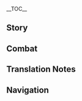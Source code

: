 {{CharacterTabs}}
{{LanguageTabs}}
{{Stub|1={{Meta/VO|tl=1|Japanese}}}}
__TOC__
==Story==
{{VO/Story
|character           = Yanfei
|language            = ja
|name                = 煙緋

<!-- Hello -->
|vo_01_01_title      = 初めまして…
|vo_01_01_subtitle   = Hello
|vo_01_01_file       = VO_{language}{character} Hello.ogg
|vo_01_01_tx         = 私は煙緋、璃月港の法律家の頂点に立つ者だ。商事紛争、民事調停、刑事手続とあらゆる分野に精通している。私が担当すれば、解決できない案件などないぞ！私の連絡先は…どこに書こうか？紙切れではすぐに失くしてしまいそうだし、手に書けば消えてしまうかもしれない…おっ！お前の隣にいるちびっ子の服がちょうど良さそうだ。
|vo_01_01_rm         = Watashi wa Enhi. Riiywe-kou no houritsuka no chouten ni tatsu mono da. Shouji funsou, minjichoutei, keiji tetsudzuki to arayuru bun'ya ni seitsuu shite iru. Watashi ga tantou sureba, kaiketsu dekinai anken nado nai zo! Watashi no renrakusaki wa... Doko ni kakou ka? Kamikire de wa sugu ni nakushite shimaisou dashi, te ni kakeba kiete shimau ka mo shirenai... O'! Omae no tonari ni iru chibikko no fuku ga choudo yosasou da.
|vo_01_01_tl         = 

<!-- Chats -->
|vo_02_01_title      = 世間話・法律
|vo_02_01_subtitle   = Chat: The Law
|vo_02_01_file       = VO_{language}{character} Chat - The Law.ogg
|vo_02_01_tx         = 法は制約であり、道具でもある。<br />しっかりと頭に入れておけ！もし忘れたら、もう一回教えてやらなくもない。
|vo_02_01_rm         = Hou wa seiyaku de ari, dougu de mo aru.<br />Shikkari to atama ni irete oke! Moshi wasuretara, mou ikkai oshiete yaranaku mo nai.
|vo_02_01_tl         = 

|vo_02_02_title      = 世間話・仕事
|vo_02_02_subtitle   = Chat: Work
|vo_02_02_file       = VO_{language}{character} Chat - Work.ogg
|vo_02_02_tx         = 法と人の情は、時に衝突し、時に通じ合う。それぞれの利害を天秤にかけるのは、実に難しいことだ…
|vo_02_02_rm         = Hou to hito no jou wa, toki ni shoutotsu shi, toki ni tsuujiau. Sorezore no rigai wo tenbin ni kakeru no wa, jitsu ni muzukashii koto da...
|vo_02_02_tl         = 

|vo_02_03_title      = 世間話・読書
|vo_02_03_subtitle   = Chat: Reading
|vo_02_03_file       = VO_{language}{character} Chat - Reading.ogg
|vo_02_03_tx         = ふむ、こう言った事例もあるのか…かくも世は広大で、奇事に溢れるかな。
|vo_02_03_rm         = Fumu, kou itta jirei mo aru no ka... Kakumo yo wa koudai de, kiji ni afureru ka na.
|vo_02_03_tl         = 

<!-- Weather -->
|vo_03_01_title      = 雨の日…
|vo_03_01_subtitle   = When It Rains
|vo_03_01_file       = VO_{language}{character} When It Rains.ogg
|vo_03_01_tx         = また雨か！岩王帝君様、どうか御慈悲を。壁一面の法典が湿気ってしまう…
|vo_03_01_rm         = Mata ame ka! Gan'ou Teikun-sama, dou ka gojihi wo. Kabe ichimen no houten ga shikkette shimau...
|vo_03_01_tl         = 

|vo_03_02_title      = 雪の日…
|vo_03_02_subtitle   = When It Snows
|vo_03_02_file       = VO_{language}{character} When It Snows.ogg
|vo_03_02_tx         = はぁ…なんて最悪な天気なんだ…ひ、冷えるな…ハ、ハックション…
|vo_03_02_rm         = Haa... Nante saiaku-na tenki nanda... Hi, hieru-na... Ha, hakkushon...
|vo_03_02_tl         = 

|vo_03_03_title      = 晴れの日…
|vo_03_03_subtitle   = When the Sun Is Out
|vo_03_03_file       = VO_{language}{character} When the Sun Is Out.ogg
|vo_03_03_tx         = 天気の良いうちに条文でも暗記するか。えーっと、『璃月商典』第27章第6条第1項は…何だったか…この私が忘れるなんて…いかん、しっかりしないと…
|vo_03_03_rm         = Tenki no ii uchi ni joubun de mo anki suru ka. Ee'to, "Riiywe Shouten" dai-nijuu-nana-shou dai-roku-jou dai-ikkou wa... Nan datta ka... Kono watashi ga wasureru nante... Ikan, shikkari shinai to...
|vo_03_03_tl         = 

<!-- Greetings -->
|vo_04_01_title      = おはよう…
|vo_04_01_subtitle   = Good Morning
|vo_04_01_file       = VO_{language}{character} Good Morning.ogg
|vo_04_01_tx         = 朝は債務に関する案件で外へ行き、それから午前中のうちに先週相談しに来た顧客へ返事をして…さて！勤務開始だ！
|vo_04_01_rm         = Asa wa saimu ni kansuru anken de soto he yuki, sore kara gozenchuu no uchi ni senshuu soudanshi ni kita kokyaku he henji wo shite... Sate! Kinmu kaishi da!
|vo_04_01_tl         = 

|vo_04_02_title      = こんにちは…
|vo_04_02_subtitle   = Good Afternoon
|vo_04_02_file       = VO_{language}{character} Good Afternoon.ogg
|vo_04_02_tx         = はぁ…少し眠いな…よし、討論でもして目を覚まそう！議題は「北国銀行の開設によって、璃月経済への影響は利と害どちらが大きいか」…うむ、これにしよう。どちらの立場で論ずるかは、お前が選ぶといい。
|vo_04_02_rm         = Haa... Sukoshi nemui na... Yoshi, touran de mo shite me wo samasou! Gidai wa "Kitakuni Ginkou no kaisetsu ni yotte, Riiywe keizai he no eikyou wa ri to gai dochira ga ookii ka" ...Umu, kore ni shiyou. Dochira no tachiba de ronzuru ka wa, omae ga erabu to ii.
|vo_04_02_tl         = 

|vo_04_03_title      = こんばんは…
|vo_04_03_subtitle   = Good Evening
|vo_04_03_file       = VO_{language}{character} Good Evening.ogg
|vo_04_03_tx         = 夜市？うーん…家で書類の整理をしようと考えていたが、お前がそんなに行きたいのなら付き合ってやらなくもない。そうだ、お前に一ついいことを教えよう。一部の店の商品は、鮮度が落ちると売れなくなるものがある。鮮度が落ちることで損失を被るようなお店は、夜になると割引が効くようになるんだ。<br />値段交渉は私に任せてくれ、お釣りは…私の報酬ってことで、どうだろう？
|vo_04_03_rm         = Yoichi? Uun... Ie de shorui no seiri wo shiyou to kangaete ita ga, omae ga sonna ni ikitai no nara tsukiatte yaranaku mo nai. Sou da, omae ni hitotsu ii koto wo oshieyou. Ichibu no mise no shouhin wa, sendo ga ochiru to urenaku naru mono ga aru. Sendo ga ochiru koto de sonshitsu wo koumuru you-na omise wa, yoru ni naru to waribiki ga kiku you ni narunda.<br />Nedan kousho wa watashi ni makasete kure, otsuri wa... Watashi no houshuu tte koto de, dou darou?
|vo_04_03_tl         = 

|vo_04_04_title      = おやすみ…
|vo_04_04_subtitle   = Good Night
|vo_04_04_file       = VO_{language}{character} Good Night.ogg
|vo_04_04_tx         = なかなか眠れない？なら、璃月の法律がどのように変遷してきたか、その歴史をお前に聞かせてやろう！私の友人でこれに20分以上耐えられた者はいな…えっ、もっと早く眠りたい？ならば、法典の暗唱がいい！明日になったら、何条まで聞いたか教えてもらうからね。じゃあ、始めるぞ…
|vo_04_04_rm         = Nakanaka nemurenai? Nara, Riiywe no houritsu ga dono you ni hensen shite kita ka, sono rekishi wo omae ni kikasete yarou! Watashi no yuujin de kore ni nijuubun ijou taerareta mono wa ina... E', motto hayaku nemuritai? Naraba, houten no anshou ga ii! Asu ni nattara, nanjou made kiita ka oshiete morau kara ne. Jaa, hajimeru zo...
|vo_04_04_tl         = 

<!-- About Character -->
|vo_05_01_title      = 煙緋自身について・威圧感
|vo_05_01_subtitle   = About {character}: Atmosphere
|vo_05_01_file       = VO_{language}{character} About {character} - Atmosphere.ogg
|vo_05_01_tx         = 私が書類を読んでいる時の威圧感が凄い？ほう…お前の目にはそのように映っているのか。それはあくまで仕事状態の私だ。私には2つの状態がある。1つが通常時、もう1つが仕事時だ。これをカチッと切り替えることで、仕事の効率が段違いに上がる。お前にはこういうのないのか？
|vo_05_01_rm         = Watashi ga shorui wo yonde iru toki no iatsukan ga sugoi? Hou... Omae no me ni wa sono you ni utsutte iru no ka. Sore wa aku made shigoto joutai no watashi da. Watashi ni wa futatsu no joutai ga aru. Hitotsu ga tsuujouji, mou hitotsu ga shigotoji da. Kore wo kachi' to kirikaeru koto de, shigoto no kouritsu ga danchigai ni agaru. Omae ni wa kou iu no nai no ka?
|vo_05_01_tl         = 

|vo_05_02_title      = 煙緋自身について・弱み
|vo_05_02_subtitle   = About {character}: Weakness
|vo_05_02_friendship = 4
|vo_05_02_file       = VO_{language}{character} About {character} - Weakness.ogg
|vo_05_02_tx         = 私は民事訴訟が一番苦手なんだ…離婚だの、親権だの…この類の訴訟は理性や論理では解決しづらい。当事者にはなるべく根気強く接しているが、話の通じない者もいる…はぁ、自分のことを「万事精通」と称してはいるが、私に万事を解決できるほどの力があるのなら、やはり皆には仲良く暮らしてもらいたい。そして、こういった案件が減ってほしいと思うよ。
|vo_05_02_rm         = Watashi wa minjisoshou ga ichiban nigate nanda... Rikon da no, shinken da no... Kono tagui no soshou wa risei ya ronri de wa kaiketsu shidzurai. Toujisha ni wa naru beku konki-dzuyoku sesshite iru ga, hanashi no tsuujinai mono mo iru... Haa, jibun no koto wo "banji seitsuu" to shou shite wa iru ga, watashi ni banji wo kaiketsu dekiru hodo no chikara ga aru no nara, yahari minna ni wa nakayoku kurashite moraitai. Soshite, kou itta anken ga hette hoshii to omou yo.
|vo_05_02_tl         = 

<!-- About Us -->
|vo_06_01_title      = 価格設定について…
|vo_06_01_subtitle   = About Us: Rates
|vo_06_01_file       = VO_{language}{character} About Us - Rates.ogg
|vo_06_01_tx         = 私をお前の顧問に？いいぞ、法律の解説は一条ごとに6000モラ、法律に関する意見を聞きたい場合は2時間につき18万モラ、商事案件は一案件につき最低71万モラからだ。詳しい見積りと歩合は状況による。どうだ？なかなかお得だろう？
|vo_06_01_rm         = Watashi wo omae no komon ni? Ii zo, houritsu no kaisetsu wa ichijou goto ni rokusen Mora, houritsu ni kansuru iken wo kikitai baai wa nijikan ni tsuki juuhachiman Mora, shouji anken wa ichi anken ni tsuki saitei nanajuuichiman Mora kara da. Kuwashii mitsumori to buai wa joukyou ni yoru. Dou da? Nakanaka otoku darou?
|vo_06_01_tl         = 

|vo_06_02_title      = 関係について…
|vo_06_02_subtitle   = About Us: Relationships
|vo_06_02_friendship = 6
|vo_06_02_file       = VO_{language}{character} About Us - Relationships.ogg
|vo_06_02_tx         = お前のように世界を旅する者は、面倒事によく巻き込まれるだろう。それを回避する最善の策が、法を知る者を同行させることだ。この煙緋、精通しているのは璃月の法律だけではないぞ…いや、確かにフォンテーヌの法はなかなかに難解だが、この明晰な頭脳をもってすれば熟知することも容易いこと！とにかく…とにかくだ！私が頼りになるのは絶対に間違いないからな！
|vo_06_02_rm         = Omae no you ni sekai wo tabi suru mono wa, mendougoto ni yoku makikomareru darou. Sore wo kaihi suru saizen no saku ga, hou wo shiru mono wo doukou saseru koto da. Kono Enhi, seitsuu shite iru no wa Riiywe no houritsu dake de wa nai zo... Iya, tashika ni Fonteenu no hou wa nakanaka ni nankai da ga, kono meiseki-na zunou wo motte sureba jukuchi suru koto mo tayasui koto! Tonikaku... Tonikaku da! Watashi ga tayori ni naru no wa zettai ni machigainai kara na!
|vo_06_02_tl         = 

<!-- Miscellaneous I -->
|vo_07_01_title      = 「神の目」について…
|vo_07_01_subtitle   = About the Vision
|vo_07_01_friendship = 4
|vo_07_01_file       = VO_{language}{character} About the Vision.ogg
|vo_07_01_tx         = 「神の目」は強い願望により生まれる。理想を抱く私がこれを持っているのも当然のこと。なぜなら私は&mdash;&mdash;皆が従順に、法律を遵守して欲しいと強く願っているからな！もし傍若無人に好き勝手するヤツがいたら、ふふん、法の裁きを受けさせてやろう！
|vo_07_01_rm         = "Kami no Me" wa tsuyoi ganbou ni yori umareru. Risou wo idaku watashi ga kore wo motte iru no mo touzen no koto. Naze nara watashi wa&mdash;&mdash; minna ga juujun ni, houritsu wo junshu shite hoshii to tsuyoku negatte iru kara na! Moshi boujakubujin ni suki katte suru yatsu ga itara, fufun, hou no sabaki wo ukesasete yarou!
|vo_07_01_tl         = 

|vo_07_02_title      = シェアしたいこと・竿秤
|vo_07_02_subtitle   = Something to Share: Balance
|vo_07_02_friendship = 4
|vo_07_02_file       = VO_{language}{character} Something to Share - Balance.ogg
|vo_07_02_tx         = この竿秤はお父様がくれた宝物で、万物の「価値」を量ることができるものだ。普段はモラを分銅代わりにしている。けど、これは「その物」の最初の価値しか量れない。例えば千年前、璃月の至るところに琉璃百合は咲いていた、そのため決して珍しい花ではなかった。その後、琉璃百合の数が減少していき、それにつれて値段も上がっていった…だが、この竿秤が示す「価値」は…変わらず「安い」まま。<br />つまるところ、この竿秤は多くの場合において役に立たない…何？量りたいものがあるのか？ああ…確かにそこのちびっ子を量ってみるのは面白そうだ。
|vo_07_02_rm         = Kono saobakari wa otou-sama ga kureta takaramono de, banbutsu no "kachi" wo hakaru koto ga dekiru no da. Fudan wa mora wo bundou kawari ni shite iru. Kedo, kore wa "sono mono" no saisho no kachi shika hakarenai. Tatoeba sennen mae, Riiywe no itaru tokoro ni ruri yuri wa saite ita, sono tame kesshite mezurashii hana de wa nakatta. Sono ato, ruri yuri no suu ga genshou shite iki, sore ni tsurete nedan mo agatte itta... Da ga, kono saobakari ga shimesu "kachi" wa... Kawarazu "yasui" mama.<br />Tsumaru tokoro, kono saobakari wa ooku no baai ni oite yaku ni tatanai... Nani? Hakaritai mono ga aru no ka? Aa... Tashika ni soko no chibikko wo hakatte miru no wa omoshirosou da.
|vo_07_02_tl         = 

|vo_07_03_title      = シェアしたいこと・法律
|vo_07_03_subtitle   = Something to Share: The Rule of Law
|vo_07_03_friendship = 4
|vo_07_03_file       = VO_{language}{character} Something to Share - The Rule of Law.ogg
|vo_07_03_tx         = 私が編み出した技「炎食いの刑」は、古書『璃月会典律例集』に記されている「岩食いの刑」を基にしている。岩王帝君は契約の神、契約は約束とも言える。これが何を意味するかわかるか？ふふっ、璃月は古来より契約を重んじる城だったってことだよ！
|vo_07_03_rm         = Watashi ga amidashita waza "honoo gui no kei" wa, kosho "Riiywe Kaitenritsu Reishuu" ni shirusarete iru "iwa kui no kei" wo moto ni shite iru. Gan'ou Teikun wa keiyaku no kami, keiyaku wa yakusoku to mo ieru. Kore ga nani wo imi suru ka wakaru ka? Fufu', Riiywe wa korai yori keiyaku wo omonjiru shiro datta tte koto da yo!
|vo_07_03_tl         = 

|vo_07_04_title      = 興味のあること…
|vo_07_04_subtitle   = Interesting Things
|vo_07_04_file       = VO_{language}{character} Interesting Things.ogg
|vo_07_04_tx         = 『璃月風物誌』の中に、とある水生の馬尾について書いてある&mdash;&mdash;「独り荻花洲の岸に座り、色は霞のようで、薬用になる」と。それを細かく砕いて墨へ入れることで、その墨は水に強くなるそうだ。だが残念なことに、荻花洲に何百回と足を運び、紫の馬尾をその都度摘んではいるが、書物に書かれた馬尾は未だ見つけたことがない。
|vo_07_04_rm         = "Riiywe Fuubutsushi" no naka ni, to aru suisei no Babi ni tsuite kaite aru&mdash;&mdash; "Hitori Tekika-shuu no kishi ni suwari, iro wa kasumi no you de, yakuyou ni naru" to. Sore wo komakaku kudaite sumi he ireru koto de, sono sumi wa mizu ni tsuyoku ni naru sou da. Da ga zannen-na koto ni, Tekika-shuu ni nanbyakkai to ashi wo hakobi, murasaki no Babi wo sono tsudo tsunde wa iru ga, shomotsu ni kakareta babi wa imada mitsuketa koto ga nai.
|vo_07_04_tl         = 

<!-- About Others -->
|vo_08_01_title      = 七七について…
|vo_08_01_subtitle   = About [[Qiqi]]
|vo_08_01_friendship = 4
|vo_08_01_file       = VO_{language}{character} About Qiqi.ogg
|vo_08_01_tx         = あの薬採りの娘、自分にある掟を定めていると聞いた。か弱く見えるが、己を律するあの者は大事を成す器の持ち主だろう…<br />ああ、後生恐るべし、あの者に対しては、私も感服せざるを得ないな。
|vo_08_01_rm         = Ano kusuri tori no musume, jibun ni aru okite wo sadamete iru to kiita. Kayowaku mieru ga, onore wo rissuru ano mono wa daiji wo nasu utsuwa no mochinushi darou...<br />Aa, kousei osoru beshi, ano mono ni taishite wa, watashi mo kanpuku sezaru wo enai na.
|vo_08_01_tl         = 

|vo_08_02_title      = 甘雨について…
|vo_08_02_subtitle   = About [[Ganyu]]
|vo_08_02_friendship = 4
|vo_08_02_file       = VO_{language}{character} About Ganyu.ogg
|vo_08_02_tx         = 甘雨先輩は心の優しいお方だ。だが多忙で、昼寝以外の時間はすべて書類の処理に奪われている。私も仕事はするが、楽しくやれている。私の選んだ仕事は先輩よりもずっと楽なものなのだろう。
|vo_08_02_rm         = Kan'u-senpai wa kokoro no yasashii okata da. Da ga tabou de, hirune igai no jikan wa subete shorui no shori ni ubawarete iru. Watashi mo shigoto wa suru ga, tanoshiku yarete iru. Watashi no eranda shigoto wa senpai yori mo zutto raku-na mono na no darou.
|vo_08_02_tl         = 

|vo_08_03_title      = 行秋について…
|vo_08_03_subtitle   = About [[Xingqiu]]
|vo_08_03_friendship = 4
|vo_08_03_file       = VO_{language}{character} About Xingqiu.ogg
|vo_08_03_tx         = 飛雲商会は私の得意先だ。あの家の者は皆、極めて慎重に事を進める。私に相談事がある時は、いつも当主様自ら話し合いに参加するからな。ああ、そういえば前回、たまたまご子息の行秋にも会ったよ。若いのに私の考えについてこれた上、なかなかに弁も立つ。ふむ、大したものだ。
|vo_08_03_rm         = Hi'un Shoukai wa watashi no tokuisaki da. Ano ie no mono wa mina, kiwamete shinchou ni koto wo susumeru. Watashi ni soudangoto ga aru toki wa, itsumo toushu-sama mizukara hanashiai ni sanka suru kara na. Aa, sou ieba zenkai, tamatama goshisoku no Yukuaki ni mo atta yo. Wakai no ni watashi no kangae ni tsuite koreta ue, nakanaka ni ben mo tatsu. Fumu, taishita mono da.
|vo_08_03_tl         = 

|vo_08_04_title      = 胡桃について…
|vo_08_04_subtitle   = About [[Hu Tao]]
|vo_08_04_friendship = 4
|vo_08_04_file       = VO_{language}{character} About Hu Tao.ogg
|vo_08_04_tx         = 「往生堂」の堂主か？あぁ…相当の変わり者で、葬儀屋の悪い癖が身に染みついてしまっていると、周りの者は言っているな。だが、それは間違っている。「往生堂」は実に真っ当な生業であり、商売としても正しく成り立っている。仕事は仕事だ。上も下もなく、吉凶で判別できるものではない。<br />ただあの堂主様だが、あまり私のところには来ないんだよな、うーん…
|vo_08_04_rm         = "Oujou-dou" no doushu ka? Aa... Soutou no kawarimono de, sougiya no warui kuse ga mi ni shimitsuite shimatte iru to, mawari no mono wa itte iru na. Da ga, sore wa machigatte iru. "Oujou-dou" wa jitsu ni mattou-na nariwai de ari, shoubai to shite mo tadashiku naritatte iru. Shigoto wa shigoto da. Ue mo shita mo naku, kikkyou de hanbetsu dekiru mono de wa nai.<br />Tada ano doushu-sama da ga, amari watashi no tokoro ni wa konainda yo na, uun...
|vo_08_04_tl         = 

|vo_08_05_title      = 鍾離について…
|vo_08_05_subtitle   = About [[Zhongli]]
|vo_08_05_friendship = 4
|vo_08_05_file       = VO_{language}{character} About Zhongli.ogg
|vo_08_05_tx         = 鍾離先生は博識な方だよ。歩く図書館といっても過言ではない。私は一目であの方が只者じゃないと見抜いた。あの類の人間は面倒事を恐れることなく、何があっても私の助けを借りることはない。つまり、彼は決して私の顧客にはなり得ないってことだ。<br />けど、何故か彼には、妙な感覚を覚える。どこか懐かしい気がするんだ…ただそれをお父様に聞いても、口ごもり誤魔化されるし始末…うーん、おかしい…お父様、絶対に何かを隠している。でも、問題ない。この謎は自分で突き止めてみせるから…
|vo_08_05_rm         = Shouri-sensei wa hakushikina kata da yo. Aruku toshokan to itte mo kagon de wa nai. Watashi wa hitome de ano kata ga tadamono ja nai to minuita. Ano tagui no ningen wa mendougoto wo osoreru koto naku, nani ga atte mo watashi no tasuke wo kariru koto wa nai. Tsumari, kare wa kesshite watashi no kokyaku ni wa narienai tte koto da.<br />Kedo, naze ka kare ni wa, myouna kankaku wo oboeru. Doko ka natsukashii ki ga surunda... Tada sore wo otou-sama ni kiite mo, kuchigomori gomakasareru shi shimatsu... Uun, okashii... Otou-sama, zettai ni nani ka wo kakushite iru. Demo, mondai nai. Kono nazo wa jibun de tsukitomete miseru kara...
|vo_08_05_tl         = 

|vo_08_06_title      = 凝光について…
|vo_08_06_subtitle   = About [[Ningguang]]
|vo_08_06_friendship = 4
|vo_08_06_file       = VO_{language}{character} About Ningguang.ogg
|vo_08_06_tx         = お前も「天権」の凝光殿を知っているの？彼女は法律を管理し、法典に記された内容を改訂する者だ。毎回、尋常じゃない量の内容を修正している。この前なんか、法典に3つも新しい法令を追加した上に、121条の注釈も修正した。それに典型的な判例もいくつか追加していたな…まったく、それらを暗記する身にもなってほしい…<br />ふん、でも彼女は所詮、商業界隈の出身。法律にこと関しては私が負けるわけがない。待ってろ、これを全部暗記したら、今まで以上に仕事に励んでやるから…
|vo_08_06_rm         = Omae mo "Tenchuen" no Gyoukou-dono wo shitte iru no? Kanojo wa houritsu wo kanrishi, houten ni shirusareta naiyou wo kaitei suru mono da. Maikai, jinjou ja nai ryou no naiyou wo shuusei shite iru. Kono mae nanka, houten ni mittsu mo atarashii hourei wo tsuika shita ue ni, hyakunijuuichi-jou no chuushaku mo shuusei shita. Sore ni tenkeiteki-na hanrei mo ikutsu ka tsuika shite ita na... Mattaku, sorera wo anki suru mi ni mo natte hoshii...<br />Fun, demo kanojo wa shosen, shougyoukaiwai no shusshin. Houritsu ni koto kanshite wa watashi ga makeru wake ga nai. Mattero, kore wo zenbu anki shitara, ima made ijou ni shigoto ni hagende yaru kara...
|vo_08_06_tl         = 

|vo_08_07_title      = 刻晴について…
|vo_08_07_subtitle   = About [[Keqing]]
|vo_08_07_friendship = 4
|vo_08_07_file       = VO_{language}{character} About Keqing.ogg
|vo_08_07_tx         = 「玉衡」は、法律が関わるような分野に首を突っ込んでこなくて助かる。刻晴殿の手腕であれば、下手すると私の仕事を奪われかねない。いや…そうとも限らないか。なにせ刻晴殿の歯に衣着せぬ物言いは、人の恨みを買いやすい。ならば、私が助手となり補佐を…待った、なぜ私が助手になろうとしている？何か困るようなことがあったら、彼女から私に相談しにくればいいだけだったな。
|vo_08_07_rm         = "Yuuhen" wa, houritsu ga kakawaru you-na bun'ya ni kubi wo tsukkonde konakute tasukaru. Kokusei-dono no shuwan de areba, heta suru to watashi no shigoto wo ubawarekanenai. Iya... Sou to mo kagiranai ka. Nanise Kokusei-dono no ha ni kinu kisenu monoii wa, hito no urami wo kaiyasui. Naraba, watashi ga joshu to nari hosa wo... Matta, naze watashi ga joshu ni narou to shite iru? Nani ka komaru you-na koto ga attara, kanojo kara watashi ni soudan shi ni kureba ii dake datta na.
|vo_08_07_tl         = 

|vo_08_08_title      = エウルアについて…
|vo_08_08_subtitle   = About [[Eula]]
|vo_08_08_friendship = 4
|vo_08_08_file       = VO_{language}{character} About Eula.ogg
|vo_08_08_tx         = 昔、エウルアに救われたことがあるんだ。それ以来、手紙でやりとりをしている。彼女は騎士団の条文を熟知しているのだが、決してそれに囚われない。むしろ、それを逆手に取って様々な問題を解決しているんだ…私に通ずるところがあるからか、彼女とは気の許せる仲になったよ。だが、あの気さくさは私には真似できない。なにせ、私たちの職務は、全く異なるものだからな。
|vo_08_08_rm         = Mukashi, Eurua ni sukuwareta koto ga arunda. Sore irai, tegami de yaritori wo shite iru. Kanojo wa Kishidan no joubun wo jukuchi shite iru no da ga, kesshite sore ni torawarenai. Mushiro, sore wo sakate ni totte samazama-na mondai wo kaiketsu shite irunda... Watashi ni tsuuzuru tokoro ga aru kara ka, kanojo to wa ki no yuruseru naka ni natta yo. Da ga, ano kisaku-sa wa watashi ni wa mane dekinai. Nani se, watashi-tachi no shokumu wa, mattaku kotonaru mono dakara na.
|vo_08_08_tl         = 

|vo_08_09_title      = 夜蘭について…
|vo_08_09_subtitle   = About [[Yelan]]
|vo_08_09_friendship = 4
|vo_08_09_file       = VO_{language}{character} About Yelan.ogg
|vo_08_09_tx         = 夜蘭さんは総務司の役員だ。以前、粉飾決算にまつわる厄介な案件を解決してくれて、その際に食事に誘ったこともある。ただ…彼女と話す時、どうも心が見透かされているような気がする…ふむ、この先、彼女のことは敵に回さないほうがよさそうだ…
|vo_08_09_rm         = Yeran-san wa Soumu-shi no yakuin da. Izen, funshokukessan ni matsuwaru yakkai-na anken wo kaiketsu shite kurete, sono sai ni shokuji ni sasotta koto mo aru. Tada... Kanojo to hanasu toki, doumo kokoro ga misukasarete iru you-na ki ga suru... Fumu, kono saki, kanojo no koto wa teki ni mawasanai hou ga yosasou da...
|vo_08_09_tl         = 

|vo_08_10_title      = 久岐忍について…
|vo_08_10_subtitle   = About [[Kuki Shinobu]]
|vo_08_10_friendship = 4
|vo_08_10_file       = VO_{language}{character} About Kuki Shinobu.ogg
|vo_08_10_tx         = 忍さん？ああ、彼女なら覚えている。法律を習うために、璃月に留学しに来た稲妻人だろう。彼女は実習を終えるため、わざわざ私のところに案件の相談をしに来ることもあった。相談が終わるたび、いつもお辞儀したり、礼を言ったりして、私も少し恥ずかしくなったよ…あの時、私は思ったんだ、彼女ならきっと、立派な法律家になると。そういえば、稲妻が鎖国し始めたのは彼女の卒業の前後だったな。帰国した後、うまくやっているだろうか…
|vo_08_10_rm         = Shinobu-san? Aa, kanojo nara oboete iru. Houritsu wo narau tame ni, Riiywe ni ryuugaku shi ni kita Inazumajin darou. Kanojo wa jisshuu wo oeru tame, wazawaza watashi no tokoro ni anken no soudan wo shi ni kuru koto mo atta. Soudan ga owaru tabi, itsumo ojigi shitari, rei wo ittari shite, watashi mo sukoshi hazukashiku natta yo... Ano toki, watashi wa omottanda, kanojo nara kitto, rippa-na houritsuka ni naru to. Sou ieba, Inazuma ga sakoku shihajimeta no wa kanojo no sotsugyou no zengo datta na. Kikoku shita ato, umaku yatte iru darou ka...
|vo_08_10_tl         = 

<!-- More About Character -->
|vo_09_01_title      = 煙緋を知る・1
|vo_09_01_subtitle   = More About {character}: I
|vo_09_01_file       = VO_{language}{character} More About {character} - 01.ogg
|vo_09_01_tx         = お客様？どうぞ、はい、私の名刺だ。今日は外に出るのが難しいんで、もし相手がいるような案件なら当事者を連れてきてもらえるだろうか？あと相談料の目安も出そう、少し待っててく…えっ？ただ話がしたいだけ？<br />それなら…うん、無料でいい。仲良しでもない法律家のところにきて、「お話」がしたいだなんて、お前は変わり者だな。
|vo_09_01_rm         = Okyaku-sama? Douzo, hai, watashi no meishi da. Kyou wa soto ni deru no ga muzukashii nde, moshi aite ga iru you-na anken nara toujisha wo tsurete kite moraeru darou ka? Ato soudanryou no meyasu mo dasou, sukoshi matte teku... E'? Tada hanashi ga shitai dake?<br />Sore nara... Un, muryou de ii. Nakayoshi de mo nai houritsuka no tokoro ni kite, "ohanashi" ga shitai da nante, omae wa kawari mono da na.
|vo_09_01_tl         = 

|vo_09_02_title      = 煙緋を知る・2
|vo_09_02_subtitle   = More About {character}: II
|vo_09_02_friendship = 3
|vo_09_02_file       = VO_{language}{character} More About {character} - 02.ogg
|vo_09_02_tx         = 頭の上にある鹿角？ああ、私のお父様は仙人なんだ、だから、私にも半分仙人の血が流れていてな。とは言うものの、私は璃月が国として安定した後の生まれだ。だから、帝君とは契約を結んでいない。当然、仙人としての責務を果たさなくても良いし、好きな暮らしができる。この生活には結構満足しているんだ、ふふ。
|vo_09_02_rm         = Atama no ue ni aru kadzuno? Aa, watashi no otou-sama wa sennin nanda, dakara, watashi ni mo hanbun sennin no chi ga nagarete ite na. To wa iu mono no, watashi wa Riiywe ga kuni to shite antei shita ato no umare da. Dakara, Teikun to wa keiyaku wo musunde inai. Touzen, sennin to shite no sekimu wo hatasanakute mo ii shi, suki-na kurashi ga dekiru. Kono seikatsu ni wa kekkou manzoku shite iru nda, fufu.
|vo_09_02_tl         = 

|vo_09_03_title      = 煙緋を知る・3
|vo_09_03_subtitle   = More About {character}: III
|vo_09_03_friendship = 4
|vo_09_03_file       = VO_{language}{character} More About {character} - 03.ogg
|vo_09_03_tx         = 一生を縛られるような厳しい契約は…お父様としか結んでいない。…といっても「お前は楽しく生きるんだ」みたいな内容の契約なんだがな。うちのお父様はそういう人なんだ。でも私は、お父様のそんなところが誇らしい。もしあの時「いくら辛酸をなめようとも、出世するんだ」とかいう契約を結ばれそうになっていたら、私は逃げ出していただろうな！
|vo_09_03_rm         = Isshou wo shibarareru you-na kibishii keiyaku wa... Otou-sama to shika musunde inai. ...To itte mo "omae wa tanoshiku ikiru nda" mitai-na naiyou no keiyaku nanda ga na. Uchi no otou-sama wa sou iu hito nanda. Demo watashi wa, otou-sama no sonna tokoro ga hokorashii. Moshi ano toki "ikura shinsan wo nameyou to mo, shusse surunda" to ka iu keiyaku wo musubaresou ni natte itara, watashi wa nigedashite ita darou na!
|vo_09_03_tl         = 

|vo_09_04_title      = 煙緋を知る・4
|vo_09_04_subtitle   = More About {character}: IV
|vo_09_04_friendship = 5
|vo_09_04_file       = VO_{language}{character} More About {character} - 04.ogg
|vo_09_04_tx         = たまに、私の担当する商事紛争が丸く収まらないことがある。そうなると相手側は膨大な賠償金を支払うことになるか、またはそれ以上の代価を支払う…けどこれは、「契約」を破った者が受けるべき当然の報いなんだ。私のことを恐ろしい人物だと流布する輩や、私を煙たがる者もいるが、こういった者たちに弁明するつもりは毛頭ない。ただ、それでも私は璃月港に住む人々のために働いていることだけは分かってほしい！<br />なぜなら、諍いとは契約破棄から始まるものであり、それを破る者にはそれ相応の罰を科して、二度と道義を踏みにじることがないようしなくてはならないからだ。皆に「契約」の重要性を教えるのも、私の仕事の一環だと考えている。
|vo_09_04_rm         = Tama ni, watashi no tantou suru shouji funsou ga maruku osamaranai koto ga aru. Sou naru to aitegawa wa boudai-na baishoukin wo shiharau koto ni naru ka, mata wa sore ijou no daika wo shiharau... Kedo kore wa, "keiyaku" wo yabutta mono ga ukeru beki touzen no mukui nanda. Watashi no koto wo osoroshii jinbutsu da to rufu suru yakara ya, watashi wo kemutagaru mono mo iru ga, kou itta mono-tachi ni benmei suru tsumori wa moutou nai. Tada, soredemo watashi wa Riiywe-kou ni sumu hitobito no tame ni hataraite iru koto dake wa wakatte hoshii!<br />Naze nara, isakai to wa keiyaku haki kara hajimaru mono de ari, sore wo yaburu mono ni wa sore souou no batsu wo kashite, nido to dougi wo fuminijiru koto ga nai you shinakute wa naranai kara da. Mina ni "keiyaku" no juuyousei wo oshieru no mo, watashi no shigoto no ikkan da to kangaete iru.
|vo_09_04_tl         = 

|vo_09_05_title      = 煙緋を知る・5
|vo_09_05_subtitle   = More About {character}: V
|vo_09_05_friendship = 6
|vo_09_05_file       = VO_{language}{character} More About {character} - 05.ogg
|vo_09_05_tx         = 私は悠々自適に過ごせてる、そう思うんだ。ほら、事業は軌道に乗ってるし、衣食も自由。どこに行こうと咎める人はいないし、弁論も得意。それに「楽しい生き方」っていうのは、法律で定まっていないものだろう。個人的には…面白い人や面白い出来事に遭遇できて、次に進む道が分かれていたら、それで十分楽しい。だから、お前は私にとって楽しみを生み出す源だ。ああ…でも、どんな生活を過ごすにせよ、法は遵守すべきものであることを忘れてはいけない。法を蔑ろにした時、この世界はすぐにでも崩壊してしまうからな。
|vo_09_05_rm         = Watashi wa yuuyuujiteki ni sugoseteru, sou omou nda. Hora, jigyou wa kidou ni notteru shi, ishoku mo jiyuu. Doko ni ikou to togameru hito wa inai shi, benron mo tokui. Sore ni "tanoshii ikikata" tte iu no wa, houritsu de sadamatte inai mono darou. Kojinteki ni wa... Omoshiroi hito ya omoshiroi dekigoto ni souguu dekite, tsugi ni susumu michi ga wakarete itara, sore de juubun tanoshii. Dakara, omae wa watashi ni totte tanoshimi wo umidasu minamoto da. Aa... Demo, donna seikatsu wo sugosu ni seyo, hou wa junshu subeki mono de aru koto wo wasurete wa ikenai. Hou wo naigashiro ni shita toki, kono sekai wa sugu ni de mo houkai shite shimau kara na.
|vo_09_05_tl         = 

<!-- Miscellaneous II -->
|vo_10_01_title      = 煙緋の趣味…
|vo_10_01_subtitle   = {character}'s Hobbies
|vo_10_01_file       = VO_{language}{character} Hobbies.ogg
|vo_10_01_tx         = 私の趣味は読書と鑑定だ。読書は知識量を増やし、鑑定は見る目を鍛える。だから、どんな書物だろうと読みあさり、価値に関わらず鑑定をする。信じないなら、何でもいいから物を持ってきてみるといい。市場に流通している物ならば、ほぼ正確に鑑定できる。…よし、では、この石を見てみるか…うん、間違いない、これは600モラだ。
|vo_10_01_rm         = Watashi no shumi wa dokusho to kantei da. Dokusho wa chishikiryou wo fuyashi, kantei wa mirume wo kitaeru. Dakara, donna shomotsu darou to yomiasari, kachi ni kakawarazu kantei wo suru. Shinjinai nara, nan de mo ii kara mono wo motte kite miru to ii. Shijou ni ryuutsuu shite iru mono naraba, hobo seikaku ni kantei dekiru. ...Yoshi, de wa, kono ishi wo mite miru ka... Un, machigainai, kore wa roppyaku Mora da.
|vo_10_01_tl         = 

|vo_10_02_title      = 煙緋の悩み…
|vo_10_02_subtitle   = {character}'s Troubles
|vo_10_02_file       = VO_{language}{character} Troubles.ogg
|vo_10_02_tx         = 和記庁の友人によく釣りに誘われるんだが、切磋琢磨という割には、皆その手腕を見せつけたい気持ちが見え見えでね。そういった人たちに勝つ方法は百通り以上あるんだが、いつも仕事で世話になっているから負かすのも忍びなくて…だから、いつも演技をするんだ、それでわざと負けてやってるってわけ…うん？なんだその目は。まさか、私の話を疑っているのか！？
|vo_10_02_rm         = Wakichou no yuujin ni yoku tsuri ni sasowarerunda ga, sessatakuma to iu wari ni wa, mina sono shuwan wo misetsuketai kimochi ga miemie de ne. Sou itta hito-tachi ni katsu houritsu wa hyaku-toori ijou arunda ga, itsumo shigoto de sewa ni natte iru kara makasu no mo shinobi nakute... Dakara, itsumo engi wo surunda, sore de waza to makete yatteru tte wake... Un? Nanda sono me wa. Masaka, watashi no hanashi wo utagatte iru no ka!?
|vo_10_02_tl         = 

|vo_10_03_title      = 好きな食べ物…
|vo_10_03_subtitle   = Favorite Food
|vo_10_03_file       = VO_{language}{character} Favorite Food.ogg
|vo_10_03_tx         = おおっ！その手の話題を振られたら、好物を紹介せざるを得ないな！豆腐だ、豆腐。こればかりは絶対に外せない！あっさりとした味わいと、柔らか～～い食感を楽しめる。さらに栄養も豊富なんだ。どのような汁物にも合う。そして重要なのが、一年を通していつでも食べられる点だ！最高になれずとも、完璧を求める、豆腐料理こそまさに私の欲する味だよ。
|vo_10_03_rm         = Oo'! Sono te no wadai wo furaretara, koubutsu wo shoukai sezaru wo enai na! Toufu da, toufu. Kore bakari wa zettai ni hazusenai! Assari to shita ajiwai to, yawaraka~~i shokkan wo tanoshimeru. Sara ni eiyou mo houfu nanda. Dono you-na shirumono ni mo au. Soshite juuyou na no ga, ichinen wo tooshite itsudemo taberareru ten da! Saikou ni narezu to mo, kanpeki wo motomeru, toufu ryouri koso masa ni watashi no hossuru aji da yo.
|vo_10_03_tl         = 

|vo_10_04_title      = 嫌いな食べ物…
|vo_10_04_subtitle   = Least Favorite Food
|vo_10_04_file       = VO_{language}{character} Least Favorite Food.ogg
|vo_10_04_tx         = 冷たい料理は…あんまり食べないな。昔、夜遅く家に帰ると、いつもお父様が灯りをつけたまま待っていてくれた。私が帰ってきたことに気づくと、お腹は空いてないかと聞き、「料理は熱々の方がいい」とよく言ってくれたのを覚えている。
|vo_10_04_rm         = Tsumetai ryouri wa... Anmari tabenai na. Mukashi, yoruosoku ie ni kaeru to, itsumo otou-sama ga akari wo tsuketa mama matte ite kureta. Watashi ga kaette kita koto ni kidzuku to, onaka wa suite nai ka to kiki, "ryouri wa atsuatsu no hou ga ii" to yoku itte kureta no wo oboete iru.
|vo_10_04_tl         = 

<!-- Receiving a Gift -->
|vo_11_01_title      = 贈り物を受け取る·1
|vo_11_01_subtitle   = Receiving a Gift: I
|vo_11_01_file       = VO_{language}{character} Receiving a Gift - 01.ogg
|vo_11_01_tx         = う～ん、悪くない味だ。どうやらお前も、「豆腐の法律」に詳しいようだな。
|vo_11_01_rm         = Uun, Warukunai aji da. Dou yara omae mo, "Toufu no Houritsu" ni kuwashii you da na.
|vo_11_01_tl         = 

|vo_11_02_title      = 贈り物を受け取る·2
|vo_11_02_subtitle   = Receiving a Gift: II
|vo_11_02_file       = VO_{language}{character} Receiving a Gift - 02.ogg
|vo_11_02_tx         = 璃月には「民は食を以て天と為す」ということわざがあるが、まさにその通りだな。
|vo_11_02_rm         = Riiywe ni wa "Tami wa shoku wo motte ten to nasu" to iu kotowaza ga aru ga, masa ni sono toori da na.
|vo_11_02_tl         = 

|vo_11_03_title      = 贈り物を受け取る·3
|vo_11_03_subtitle   = Receiving a Gift: III
|vo_11_03_file       = VO_{language}{character} Receiving a Gift - 03.ogg
|vo_11_03_tx         = …そうだ！少し温めてから食べるとしよう。
|vo_11_03_rm         = ...Sou da! Sukoshi atatamete kara taberu to shiyou.
|vo_11_03_tl         = 

<!-- Birthday -->
|vo_12_01_title      = 誕生日…
|vo_12_01_subtitle   = Birthday
|vo_12_01_file       = VO_{language}{character} Birthday.ogg
|vo_12_01_tx         = お誕生日おめでとう、これをやろう。各国の法律についてまとめた資料だ、お前はこれから色々なところを旅するつもりなんだろう？事前に他国の法律を知っておけば、何かと助けになるはずだ。<br />あぁ、いや、だからといって、そうすぐに覚える必要はないぞ。そんなことしたら…私が…お前の役に立てなくなるではないか。
|vo_12_01_rm         = Otanjoubi omedetou, kore wo yarou. Kakkoku no houritsu ni tsuite matometa shiryou da, omae wa kore kara iroirona tokoro wo tabi suru tsumori nan darou? Jizen ni takoku no houritsu wo shitte okeba, nani ka to tasuke ni naru hazu da.<br />Aa, iya, dakara to itte, sou sugu ni oboeru hitsuyou wa nai zo. Sonna koto shitara... Watashi ga... Omae no yaku ni tatenaku naru de wa nai ka.
|vo_12_01_tl         = 

<!-- Feelings About Ascension -->
|vo_13_01_title      = 突破した感想・起
|vo_13_01_subtitle   = Feelings About Ascension: Intro
|vo_13_01_ascension  = 1
|vo_13_01_file       = VO_{language}{character} Feelings About Ascension -  01.ogg
|vo_13_01_tx         = 「修古を期せず、常行に法らず」…この言葉は、私が片時も忘れてはならぬ教えだ。
|vo_13_01_rm         = "Shuuko wo kisezu, joukou ni nottorazu"... Kono kotoba, watashi ga katatoki mo wasurete wa naranu oshie da.
|vo_13_01_tl         = 
|vo_13_02_title      = 突破した感想・承
|vo_13_02_subtitle   = Feelings About Ascension: Building Up
|vo_13_02_ascension  = 2
|vo_13_02_file       = VO_{language}{character} Feelings About Ascension -  02.ogg
|vo_13_02_tx         = 守るべし「律」に遵ってこそ、すべてを紐解く「法」を得られる。
|vo_13_02_rm         = Mamoru beshi "ritsu" ni shitagatte koso, subete wo himotoku "hou" wo erareru.
|vo_13_02_tl         = 
|vo_13_03_title      = 突破した感想・転
|vo_13_03_subtitle   = Feelings About Ascension: Climax
|vo_13_03_ascension  = 4
|vo_13_03_file       = VO_{language}{character} Feelings About Ascension -  03.ogg
|vo_13_03_tx         = 法律を学ぶのは、論理的に話を進めるためであり、武芸を学ぶのは、論理の通じない者を相手にするためだ。いや、私のこれは武芸と言えるのだろうか…
|vo_13_03_rm         = Houritsu wo manabu no wa, ronriteki ni hanashi wo susumeru tame de ari, bugei wo manabu no wa, ronri no tsuuji nai mono wo aite ni suru tame da. Iya, watashi no kore wa bugei to ieru no darou ka...
|vo_13_03_tl         = 
|vo_13_04_title      = 突破した感想・結
|vo_13_04_subtitle   = Feelings About Ascension: Conclusion
|vo_13_04_ascension  = 6
|vo_13_04_file       = VO_{language}{character} Feelings About Ascension -  04.ogg
|vo_13_04_tx         = 今の私なら「文武両道」と言えるだろう！すべてはお前が一緒にいてくれたおかげだ。報酬は…「今日一日、私がお前の専属顧問になる」っていうのはどうだ？中々の名案だろう。おい…私と価格交渉するな！
|vo_13_04_rm         = Ima no watashi nara "bunburyoudou" to ieru darou! Subete wa omae ga issho ni ite kureta okage da. Houshuu wa... "Kyou ichinichi, watashi ga omae no senzoku komon ni naru" tte iu no wa dou da? Nakanaka no meian darou. Oi... Watashi to kakakukoushou suru na!
|vo_13_04_tl         = 
}}

==Combat==
{{Combat VO
|character           = Yanfei
|language            = ja

|skill_1_tx          = ボン&mdash;&mdash;
|skill_1_tl          = Boom&mdash;
|skill_1_rm          = Bon{{lmdash}}
|skill_2_tx          = 燃えよ！
|skill_2_tl          = Burn!
|skill_2_rm          = Moe yo!
|skill_3_tx          = 下がれ！
|skill_3_tl          = Get back!
|skill_3_rm          = Sagare!

|burst_1_tx          = 律炎、引！
|burst_1_tl          = Flame of law, ignite!
|burst_1_rm          = Ritsuen, in!
|burst_2_tx          = 炎食いの刑！
|burst_2_tl          = Wrath of the flame!<ref group="TN •">Likely a reference to Rex Lapis' Wrath of the Rock.</ref>
|burst_2_rm          = Honoo-gui no kei!
|burst_3_tx          = 丹書鉄契！
|burst_3_tl          = Vermillion Contract!<ref group="TN •">An oath written in vermillion onto iron, given to a monarch's retainer.</ref>
|burst_3_rm          = Tansho-tekkei!

|sprint-s_1_file     = Sprint Start 01,Sprint Start 02,Sprint Start 03

|glider_1_file       = Deploying Wind Glider 01,Deploying Wind Glider 02,Deploying Wind Glider 03

|chest_1_tx          = これが「臨時収入」か。
|chest_1_tl          = So this is "unexpected income."
|chest_1_rm          = Kore ga "rinjishuunyuu" ka.
|chest_2_tx          = 品質も抜群にいいものだ！
|chest_2_tl          = The quality is outstanding too!
|chest_2_rm          = Hinshitsu mo batsugun ni ii mono da!
|chest_3_tx          = うむ、私が価値を見積もろう。
|chest_3_tl          = Mm, I will estimate the value.
|chest_3_rm          = Umu, watashi ga kachi wo mitsumorou.

|low-hp_1_tx         = 過ちを正さないと！
|low-hp_1_tl         = I must correct this wrong!
|low-hp_1_rm         = Ayamachi wo tadasanai to!
|low-hp_2_tx         = 法令違反だ…
|low-hp_2_tl         = This goes against the law...
|low-hp_2_rm         = Hourei ihan da...
|low-hp_3_tx         = っ、しくじった！？
|low-hp_3_tl         = I messed up?!
|low-hp_3_rm         = {{tt|'|*grunt*}}, shikujitta!?

|ally-low-hp_1_tx    = おーい、こっちに任せろ～
|ally-low-hp_1_tl    = Hey, leave it to us~
|ally-low-hp_1_rm    = Ooi, kocchi ni makasero~
|ally-low-hp_2_tx    = 判断は…「緊急避難」！
|ally-low-hp_2_tl    = My judgement is... "Emergency evacuation"!
|ally-low-hp_2_rm    = Handan wa... "kinkyuu hinan"!

|fallen_1_tx         = 誤算…だったか……
|fallen_1_tl         = It was... a miscalculation...
|fallen_1_rm         = Gosan... Datta ka......
|fallen_2_tx         = 法にまだ…抜け道が…
|fallen_2_tl         = The law... still has loopholes...
|fallen_2_rm         = Hou ni mada... Nukemichi ga...
|fallen_3_tx         = こんなの…認めない…
|fallen_3_tl         = I won't... accept this...
|fallen_3_rm         = Konna no... Mitomenai...

|hit-l_1_file        = Light Hit Taken 01,Light Hit Taken 02,Light Hit Taken 03,Light Hit Taken 04,Light Hit Taken 05,Light Hit Taken 06

|hit-h_1_file        = Heavy Hit Taken 02
|hit-h_1_tx          = 厄介なことに…
|hit-h_1_tl          = This is troublesome...
|hit-h_1_rm          = Yakkai-na koto ni...
|hit-h_2_file        = Heavy Hit Taken 01,Heavy Hit Taken 03,Heavy Hit Taken 04,Heavy Hit Taken 05,Heavy Hit Taken 06

|join_1_tx           = 今回はお前の名で先約を入れておいたぞ。
|join_1_tl           = This time, I've made a prior appointment in your name.
|join_1_rm           = Konkai wa omae no na de sen'yaku wo irete oita zo.
|join_2_tx           = 外勤はまた別料金だ。
|join_2_tl           = I charge extra for outside work.
|join_2_rm           = Gaikin wa mata betsuryoukin da.
|join_3_tx           = お任せあれ。
|join_3_tl           = Leave it to me.
|join_3_rm           = Omakase are.

|idle_1_actual_tx    = ほれ。
|idle_1_actual_tl    = Hup.
|idle_1_actual_rm    = Hore.
|idle_2_actual_tx    = よいしょっと。
|idle_2_actual_tl    = Here we go.
|idle_2_actual_rm    = Yoishotto.

|atk-l_1_file        = Light Attack 01,Light Attack 02,Light Attack 03,Light Attack 04,Light Attack 05,Light Attack 06,Light Attack 07

|atk-m_1_file        = Mid Attack 01,Mid Attack 02,Mid Attack 03

|atk-h_1_file        = Heavy Attack 01,Heavy Attack 02,Heavy Attack 03

|climb_1_file        = Climbing 01,Climbing 02,Climbing 03,Climbing 04,Climbing 05

|climb-b_1_file      = Climbing Breath 01,Climbing Breath 02,Climbing Breath 03

|jump_1_file         = Jumping 01,Jumping 02,Jumping 03,Jumping 04,Jumping 05
}}

==Translation Notes==
{{Reflist|group=TN •}}

==Navigation==
{{Character Navbox|type=playable|link type=vo-ja}}